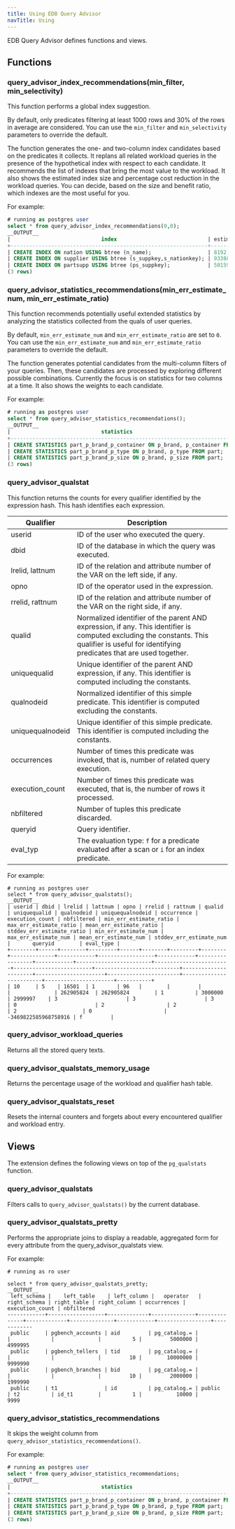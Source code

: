 ```yaml
---
title: Using EDB Query Advisor
navTitle: Using
---
```


EDB Query Advisor defines functions and views.

## Functions

### query_advisor_index_recommendations(min_filter, min_selectivity)
This function performs a global index suggestion. 

By default, only predicates filtering at least 1000 rows and 30% of the rows in average are considered. You can use the `min_filter` and `min_selectivity` parameters to override the default. 

The function generates the one- and two-column index candidates based on the predicates it collects. It replans all related workload queries in the presence of the hypothetical index with respect to each candidate. It recommends the list of indexes that bring the most value to the workload. It also shows the estimated index size and percentage cost reduction in the workload queries. You can decide, based on the size and benefit ratio, which indexes are the most useful for you.

For example:

```sql
# running as postgres user
select * from query_advisor_index_recommendations(0,0);
__OUTPUT__
|                             index                             | estimated_size_in_bytes | estimated_pct_cost_reduction |
+---------------------------------------------------------------+-------------------------+------------------------------+
| CREATE INDEX ON nation USING btree (n_name);                  | 8192                    | 14.619857                    |
| CREATE INDEX ON supplier USING btree (s_suppkey,s_nationkey); | 933888                  | 0.63003576                   |
| CREATE INDEX ON partsupp USING btree (ps_suppkey);            | 50159616                | 13.254544                    |
(3 rows)
```
### query_advisor_statistics_recommendations(min_err_estimate_num, min_err_estimate_ratio)

This function recommends potentially useful extended statistics by analyzing the statistics collected from the quals of user queries. 

By default, `min_err_estimate_num` and `min_err_estimate_ratio` are set to `0`. You can use the `min_err_estimate_num` and `min_err_estimate_ratio` parameters to override the default.

The function generates potential candidates from the multi-column filters of your queries. Then, these candidates are processed by exploring different possible combinations. Currently the focus is on statistics for two columns at a time. It also shows the weights to each candidate.

For example:

```sql
# running as postgres user
select * from query_advisor_statistics_recommendations();
__OUTPUT__
|                             statistics                                                 |       weight       |
+----------------------------------------------------------------------------------------+--------------------+
| CREATE STATISTICS part_p_brand_p_container ON p_brand, p_container FROM part;          | 4940012.436935346  |
| CREATE STATISTICS part_p_brand_p_type ON p_brand, p_type FROM part;                    | 306202.2549564565  |
| CREATE STATISTICS part_p_brand_p_size ON p_brand, p_size FROM part;                    | 2879764.4054564573 |
(3 rows)
```

### query_advisor_qualstat
This function returns the counts for every qualifier identified by the expression hash. This hash identifies each expression.

|    Qualifier     |                                                                                     Description                                                                                      |     |
| ---------------- | ------------------------------------------------------------------------------------------------------------------------------------------------------------------------------------ | --- |
| userid           | ID of the user who executed the query.                                                                                                                                              |     |
| dbid             | ID of the database in which the query was executed.                                                                                                                            |     |
| lrelid, lattnum  | ID of the relation and attribute number of the VAR on the left side, if any.                                                                                                   |     |
| opno             | ID of the operator used in the expression.                                                                                                                                           |     |
| rrelid, rattnum  | ID of the relation and attribute number of the VAR on the right side, if any.                                                                                                  |     |
| qualid           | Normalized identifier of the parent AND expression, if any. This identifier is computed excluding the constants. This qualifier is useful for identifying predicates that are used together. |     |
| uniquequalid     | Unique identifier of the parent AND expression, if any. This identifier is computed including the constants.                                                                       |     |
| qualnodeid       | Normalized identifier of this simple predicate. This identifier is computed excluding the constants.                                                                                 |     |
| uniquequalnodeid | Unique identifier of this simple predicate. This identifier is computed including the constants.                                                                                     |     |
| occurrences       | Number of times this predicate was invoked, that is, number of related query execution.                                                                                              |     |
| execution_count  | Number of times this predicate was executed, that is, the number of rows it processed.                                                                                          |     |
| nbfiltered       | Number of tuples this predicate discarded.                                                                                                                                           |     |
| queryid          | Query identifier.                                                                                                                                                   |     |
| eval_typ         | The evaluation type: `f` for a predicate evaluated after a scan or `i` for an index predicate.                                                                                           |     |

For example:

```
# running as postgres user
select * from query_advisor_qualstats();
__OUTPUT__
| userid | dbid | lrelid | lattnum | opno | rrelid | rattnum | qualid | uniquequalid | qualnodeid | uniquequalnodeid | occurrence | execution_count | nbfiltered | min_err_estimate_ratio | max_err_estimate_ratio | mean_err_estimate_ratio | stddev_err_estimate_ratio | min_err_estimate_num | max_err_estimate_num | mean_err_estimate_num | stddev_err_estimate_num |       queryid        | eval_type |
+--------+------+--------+---------+------+--------+---------+--------+--------------+------------+------------------+------------+-----------------+------------+------------------------+------------------------+-------------------------+---------------------------+----------------------+----------------------+-----------------------+-------------------------+----------------------+-----------+
| 10     | 5    | 16501  | 1       | 96   |        |         |        |              | 262905824  | 262905824        | 1          | 3000000         | 2999997    | 3                      | 3                      | 3                       | 0                         | 2                    | 2                    | 2                     | 0                       | -3469822585968758916 | f         |

```
                       
### query_advisor_workload_queries
Returns all the stored query texts.

### query_advisor_qualstats_memory_usage
Returns the percentage usage of the workload and qualifier hash table.

### query_advisor_qualstats_reset
Resets the internal counters and forgets about every encountered qualifier and workload entry.

## Views
The extension defines the following views on top of the `pg_qualstats` function. 

### query_advisor_qualstats
Filters calls to `query_advisor_qualstats()` by the current database.

### query_advisor_qualstats_pretty
Performs the appropriate joins to display a readable, aggregated form for every attribute from the query_advisor_qualstats view.

For example:

```
# running as ro user

select * from query_advisor_qualstats_pretty;
__OUTPUT__
 left_schema |    left_table    | left_column |   operator   | right_schema | right_table | right_column | occurrences | execution_count | nbfiltered
------------+------------------+-------------+--------------+--------------+-------------+--------------+------------+-----------------+------------
 public     | pgbench_accounts | aid         | pg_catalog.= |              |             |              |          5 |         5000000 |    4999995
 public     | pgbench_tellers  | tid         | pg_catalog.= |              |             |              |         10 |        10000000 |    9999990
 public     | pgbench_branches | bid         | pg_catalog.= |              |             |              |         10 |         2000000 |    1999990
 public     | t1               | id          | pg_catalog.= | public       | t2          | id_t1        |          1 |           10000 |       9999
```

### query_advisor_statistics_recommendations

It skips the weight column from `query_advisor_statistics_recommendations()`. 

For example:

```sql
# running as postgres user
select * from query_advisor_statistics_recommendations;
__OUTPUT__
|                             statistics                                                 |
+----------------------------------------------------------------------------------------+
| CREATE STATISTICS part_p_brand_p_container ON p_brand, p_container FROM part;          |
| CREATE STATISTICS part_p_brand_p_type ON p_brand, p_type FROM part;                    |
| CREATE STATISTICS part_p_brand_p_size ON p_brand, p_size FROM part;                    |
(3 rows)
```